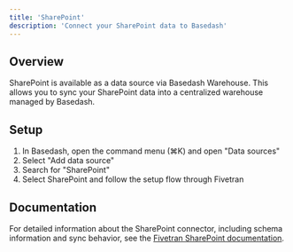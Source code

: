```yaml
---
title: 'SharePoint'
description: 'Connect your SharePoint data to Basedash'
---
```


## Overview

SharePoint is available as a data source via Basedash Warehouse. This allows you to sync your SharePoint data into a centralized warehouse managed by Basedash.

## Setup

1. In Basedash, open the command menu (⌘K) and open "Data sources"
2. Select "Add data source"
3. Search for "SharePoint"
4. Select SharePoint and follow the setup flow through Fivetran

## Documentation

For detailed information about the SharePoint connector, including schema information and sync behavior, see the [Fivetran SharePoint documentation](https://fivetran.com/docs/connectors/files/share-point).

